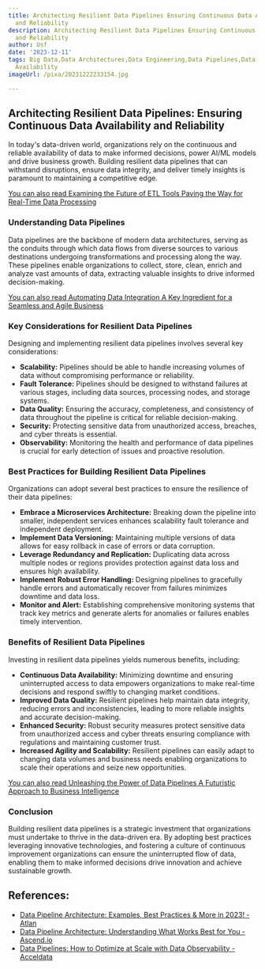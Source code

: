 ```yaml
---
title: Architecting Resilient Data Pipelines Ensuring Continuous Data Availability
  and Reliability
description: Architecting Resilient Data Pipelines Ensuring Continuous Data Availability
  and Reliability
author: Usf
date: '2023-12-11'
tags: Big Data,Data Architectures,Data Engineering,Data Pipelines,Data Reliability,Resiliency,Data
  Availability
imageUrl: /pixa/20231222233154.jpg

---
```

## Architecting Resilient  Data Pipelines: Ensuring Continuous Data Availability and Reliability

In today's data-driven world, organizations rely on the continuous and reliable availability of data to make informed decisions, power AI/ML models and drive business growth. Building resilient data pipelines that can  withstand disruptions, ensure data integrity, and deliver  timely insights is  paramount to maintaining  a competitive edge.

[You can also read  Examining the Future of ETL Tools Paving the Way for  Real-Time Data Processing](Examining%20the%20Future%20of%20ETL%20Tools%20Paving%20the%20Way%20for%20Real-Time%20Data%20Processing)


### Understanding Data Pipelines

Data pipelines are the backbone of modern data architectures, serving as the conduits  through which data flows from diverse sources  to various destinations undergoing transformations and processing along the way. These pipelines enable organizations to collect, store, clean, enrich and analyze vast amounts of data, extracting  valuable insights to drive informed decision-making.

[You can  also read  Automating Data Integration A Key Ingredient  for a Seamless and  Agile Business](Automating%20Data%20Integration%20A%20Key%20Ingredient%20for%20a%20Seamless%20and%20Agile%20Business)


### Key Considerations for Resilient  Data Pipelines

Designing and implementing  resilient data pipelines involves several  key considerations:

- **Scalability:** Pipelines should be able to handle increasing volumes of data without  compromising performance or reliability.
- **Fault Tolerance:** Pipelines should be designed to withstand failures at various  stages,  including data sources, processing nodes, and storage systems.
- **Data Quality:** Ensuring the accuracy, completeness, and consistency of data throughout  the pipeline is critical for reliable decision-making.
- **Security:** Protecting sensitive data from unauthorized  access,  breaches, and cyber threats is essential.
- **Observability:** Monitoring the health and performance of data pipelines is crucial  for  early detection of issues and proactive resolution.

### Best Practices for Building Resilient Data Pipelines

Organizations  can adopt several  best practices to ensure  the resilience of their data pipelines:

- **Embrace a Microservices Architecture:** Breaking down the pipeline  into smaller, independent services enhances scalability fault tolerance and independent deployment.
- **Implement Data Versioning:**  Maintaining multiple  versions of data allows for easy rollback in case  of  errors or data corruption.
- **Leverage Redundancy and Replication:** Duplicating data across multiple nodes or regions provides protection against data loss and ensures  high availability.
- **Implement Robust Error Handling:** Designing pipelines to gracefully handle errors and automatically recover  from failures minimizes downtime and data loss.
- **Monitor and Alert:** Establishing comprehensive monitoring systems  that track key  metrics and generate alerts for anomalies or failures enables  timely intervention.

### Benefits  of Resilient  Data Pipelines

Investing in resilient data pipelines yields numerous benefits,  including:

- **Continuous Data Availability:** Minimizing downtime and ensuring uninterrupted access to data empowers organizations to make real-time decisions and  respond swiftly to changing market conditions.
- **Improved Data Quality:** Resilient pipelines help maintain data integrity, reducing  errors and inconsistencies, leading to  more reliable insights  and accurate decision-making.
- **Enhanced Security:** Robust security measures protect sensitive data from unauthorized access and cyber threats ensuring compliance with regulations and maintaining customer trust.
-  **Increased Agility and Scalability:** Resilient pipelines can easily  adapt to changing data  volumes and business needs enabling organizations to scale their operations and seize new opportunities.

[You can also read Unleashing the Power of Data Pipelines A Futuristic Approach to Business Intelligence](Unleashing%20the%20Power%20of%20Data%20Pipelines%20A%20Futuristic%20Approach%20to%20Business%20Intelligence)


### Conclusion

Building resilient data pipelines  is a strategic investment that organizations must  undertake to thrive in the data-driven era. By adopting best practices leveraging innovative technologies, and fostering a culture of continuous  improvement organizations can ensure the uninterrupted flow of data, enabling them  to make informed decisions drive innovation  and achieve sustainable growth.

## References:
- [Data Pipeline Architecture: Examples, Best Practices & More in 2023! - Atlan](https://atlan.com/data-pipeline-architecture/)
- [Data Pipeline Architecture: Understanding What Works Best for You - Ascend.io](https://www.ascend.io/blog/data-pipeline-architecture-understanding-what-works-best-for-you/)
- [Data Pipelines: How to Optimize at Scale with Data Observability - Acceldata](https://www.acceldata.io/guide/data-pipelines-how-to-optimize-at-scale-with-data-observability)
